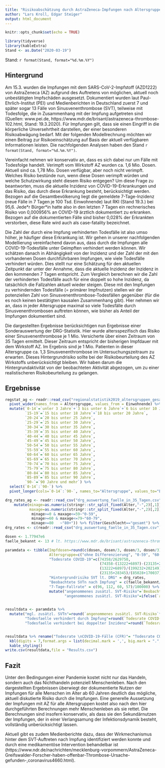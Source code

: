 ```yaml
---
title: "Risikoabschätzung durch AstraZeneca-Impfungen nach Altersgruppen"
author: "Lars Kroll, Edgar Steiger"
output: html_document
---
```


```r
knitr::opts_chunk$set(echo = TRUE)
```

```r
library(tidyverse)
library(kableExtra)
Stand <- as.Date("2020-03-19")
```
Stand: `r format(Stand, format="%d.%m.%Y")`

## Hintergrund 

Am 15.3. wurden die Impfungen mit dem SARS-CoV-2-Impfstoff (AZD1222) von AstraZeneca (AZ) aufgrund des Auftretens von möglichen, aktuell noch unbestätigten Impfschäden ausgesetzt. Dokumentiert wurden laut Paul-Ehrlich-Institut (PEI) und Medienberichten in Deutschland zuerst 7 und später sogar 13 Fälle von Sinusvenenthrombose (SVT), teilweise mit Todesfolge, die in Zusammenhang mit der Impfung aufgetreten sind (Quellen: www.pei.de, https://www.mdr.de/brisant/astrazeneca-thrombose-102.html, Stand: 19.3.2020). Für Impfungen gilt, dass sie einen Eingriff in die körperliche Unversehrtheit darstellen, der einer besonderen Risikoabwägung bedarf. Mit der folgenden Modellrechnung möchten wir einen Beitrag zur Risikoeinschätzung auf Basis der aktuell verfügbaren Informationen leisten. Die nachfolgenden Analysen haben den Stand `r format(Stand, format="%d.%m.%Y")`.

Vereinfacht nehmen wir konservativ an, dass es sich dabei nur um Fälle mit Todesfolge handelt. Verimpft vom Wirkstoff AZ wurden ca. 1,6 Mio. Dosen. Aktuell sind ca. 1,78 Mio. Dosen verfügbar, aber noch nicht verimpft. Welches Risiko bestünde nun, wenn diese Dosen verimpft würden und welche Schutzwirkung steht diesem Risiko entgegen? Um diese Frage zu beantworten, muss die aktuelle Inzidenz von COVID-19-Erkrankungen und das Risiko, das durch diese Erkrankung besteht, berücksichtigt werden. Bezogen auf die Gesamtbevölkerung liegt die gemeldete 7-Tage-Inzidenz (neue Fälle in 7 Tagen je 100 Tsd. Einwohnende) laut RKI (Stand 19.3.) bei 95,6. Jede\*r Bürger\*in hatte also in den letzten 7 Tagen ein rechnerisches Risiko von 0,000956% an COVID-19 ärztlich dokumentiert zu erkranken. Bezogen auf die dokumentierten Fälle sind bisher 0,028% der Erkrankten verstorben, diese Rate wird auch als case-fatality bezeichnet.

Die Zahl der durch eine Impfung verhinderten Todesfälle ist also umso höher, je häufiger diese Erkrankung ist. Wir gehen in unserer nachfolgenden Modellierung vereinfachend davon aus, dass durch die Impfungen alle COVID-19-Todesfälle unter Geimpften verhindert werden können. Wir schätzen danach in Abhängigkeit von der Inzidenz und der Zahl der mit den vorhandenen Dosen durchführbaren Impfungen, wie viele Todesfälle verhindert würden. Dies stellt nur eine Schätzung für den aktuellen Zeitpunkt dar unter der Annahme, dass die aktuelle Inzidenz der Inzidenz in den kommenden 7 Tagen entspricht. Zum Vergleich berechnen wir die Zahl der verhinderten Todesfälle auch für eine doppelt so hohe Inzidenz, da tatsächlich die Fallzahlen aktuell wieder steigen. Diese mit den Impfungen zu verhindernden Todesfälle (= primärer Impfnutzen) stellen wir der potenziellen Zahl von Sinusvenenthrombose-Todesfällen gegenüber (für die es noch keinen bestätigten kausalen Zusammenhang gibt). Hier nehmen wir an, dass in jeder Altersgruppe maximal so viele Todesfälle durch Sinusvenenthrombosen auftreten können, wie bisher als Anteil der Impfungen dokumentiert sind.

Die dargestellten Ergebnisse berücksichtigen nun Ergebnisse einer Sonderauswertung der DRG-Statistik. Hier wurde altersspezifisch das Risiko einer Sinusvenenthrombose je 1 Mio. Versicherte über einen Zeitraum von 35 Tagen ermittelt. Dieser Zeitraum entspricht der bisherigen Impfdauer mit dem Wirkstoff AZ. Im Ergebnis sind je 1 Mio. Patienten in dieser Altersgruppe ca. 1,3 Sinusvenenthrombose im Untersuchungszeitraum zu erwarten. Dieses Hintergrundrisiko sollte bei der Risikobeurteilung des AZ Wirkstoffs unberücksichtigt bleiben. Wir haben darum die Hintergrundaktivität von der beobachteten Aktivität abgezogen, um zu einer realistischeren Risikobeurteilung zu gelangen.

## Ergebnisse

```r
regstat_ag <- readr::read_csv("regionalstatistik2019_altersgruppen_gesamt.csv") %>%
  pivot_wider(names_from = Altersgruppe, values_from = Einwohnende) %>%
  mutate(`0-14`=`unter 3 Jahre`+`3 bis unter 6 Jahre`+`6 bis unter 10 Jahre`+`10 bis unter 15 Jahre`,
         `15-19`=`15 bis unter 18 Jahre`+`18 bis unter 20 Jahre`,
         `20-24`=`20 bis unter 25 Jahre`,
         `25-29`=`25 bis unter 30 Jahre`,
         `30-34`=`30 bis unter 35 Jahre`,
         `35-39`=`35 bis unter 40 Jahre`,
         `40-44`=`40 bis unter 45 Jahre`,
         `45-49`=`45 bis unter 50 Jahre`,
         `50-54`=`50 bis unter 55 Jahre`,
         `55-59`=`55 bis unter 60 Jahre`,
         `60-64`=`60 bis unter 65 Jahre`,
         `65-69`=`65 bis unter 70 Jahre`,
         `70-74`=`70 bis unter 75 Jahre`,
         `75-79`=`75 bis unter 80 Jahre`,
         `80-84`=`80 bis unter 85 Jahre`,
         `85-89`=`85 bis unter 90 Jahre`,
         `90-`=`90 Jahre und mehr`) %>%
  select(`0-14`:`90-`) %>%
  pivot_longer(cols=`0-14`:`90-`, names_to="Altersgruppe", values_to="Einwohnende")

drg_rates_ag <- readr::read_csv("drg_auswertung_faelle_in_35_Tagen.csv") %>% filter(`ICD-10-4`=="I67.6+I63.6") %>% select(-contains("ICD")) %>% gather(Alter,Rate,3:ncol(.)) %>% 
    mutate(minage=as.numeric(stringr::str_split_fixed(Alter,"-",2)[,1]),
           maxage=as.numeric(stringr::str_split_fixed(Alter,"-",2)[,2])) %>% mutate(AG=case_when(
            minage>=0 & maxage<=59~"0-59",
            minage>=60 & maxage<=79~"60-79",
            minage>=80   ~"80+")) %>% filter(Geschlecht=="gesamt") %>% group_by(AG) %>% summarise(Rate=mean(Rate))  %>% arrange(AG) %>% pull(Rate)
drg_rates <- c(readr::read_csv("drg_auswertung_faelle_in_35_Tagen.csv") %>% filter(`ICD-10-4`=="I67.6+I63.6") %>% filter(Geschlecht=="gesamt") %>% pull(gesamt),drg_rates_ag)/1e6

dosen <- 1.77947e6
faelle_bekannt <- 13 # lt. https://www.mdr.de/brisant/astrazeneca-thrombose-102.html

paramdata <- tibble(Impfdosen=round(c(dosen, dosen/3, dosen/3, dosen/3)),
                    Altersgruppe=c("ohne Differenzierung", "0-59", "60-79", "80+"),
                    "Todesrate COVID-19"=c(74358/2629750,
                                           (74358-(13222+6897)-(23135+28345))/(2629750-(199232+202149)-(85028+170037)),
                                           (13222+6897)/(199232+202149),
                                           (23135+28345)/(85028+170037)),
                    "Hintergrundrisiko SVT lt. DRG" = drg_rates,
                    "Beobachtete SVTn nach Impfung" = c(faelle_bekannt/1.6e6, (faelle_bekannt-1-0)/1.6e6, 1/1.6e6, 0/1.6e6),
                    "7-Tage-Fallrate" = c(96, 112, 60, 57)/100000) %>%
                    mutate("angenommenes zusätzl. SVT-Risiko"=`Beobachtete SVTn nach Impfung`-`Hintergrundrisiko SVT lt. DRG`,
                           "angenommenes zusätzl. SVT-Risiko"=ifelse(`angenommenes zusätzl. SVT-Risiko`<0,0,`angenommenes zusätzl. SVT-Risiko`))
                    

resultdata <- paramdata %>%
  mutate("mgl. zusätzl. SVTn"=round(`angenommenes zusätzl. SVT-Risiko`*Impfdosen),
         "Todesfaelle verhindert durch Impfung"=round(`Todesrate COVID-19`*`7-Tage-Fallrate`*Impfdosen),
         "Todesfaelle verhindert bei doppelter Inzidenz"=round(`Todesrate COVID-19`*`7-Tage-Fallrate`*2*Impfdosen))


resultdata %>% rename("Todesrate \nCOVID-19-Fälle (CFR)"= "Todesrate COVID-19") %>% 
  kbl(digits = 7,format.args = list(decimal.mark = ',', big.mark = ".", scientific=FALSE)) %>%
  kable_styling()
write.csv(resultdata,file = "Results.csv")
```

## Fazit

Unter den Bedingungen einer Pandemie kostet nicht nur das Handeln, sondern auch das Nichthandeln potenziell Menschenleben. Nach den dargestellten Ergebnissen überwiegt der dokumentierte Nutzen der Impfungen für alle 
Menschen im Alter ab 60 Jahren deutlich das mögliche, aktuell diskutierte Risiko durch die Impfungen. Eine 
generelle Aussetzung der Impfungen mit AZ für alle Altersgruppen kostet also nach den hier durchgeführten 
Berechnungen mehr Menschenleben als sie rettet. Die Berechnungen sind insofern konservativ, als dass sie den Sekundärnutzen der Impfungen, der in einer Verlangsamung der Infektionsdynamik besteht, vollständig unberücksichtigt lassen. 

Aktuell gibt es zudem Medienberichte dazu, dass der Wirkmechanismus hinter dem SVT-Auftreten nach Impfung identifiziert werden konnte und durch eine medikamentöse Intervention behandelbar ist (https://www.ndr.de/nachrichten/mecklenburg-vorpommern/AstraZeneca-Greifswalder-Forscher-haben-offenbar-Thrombose-Ursache-gefunden-,coronavirus4660.html). 
